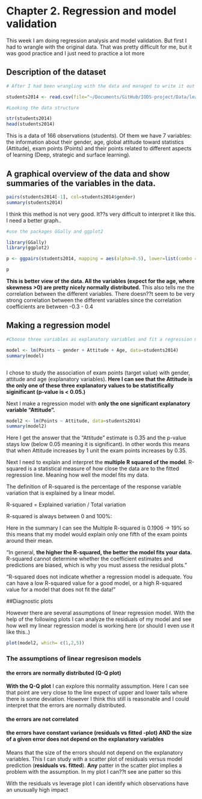 # Chapter 2. Regression and model validation

This week I am doing regression analysis and model validation. But first I had to wrangle with the original data. That was pretty difficult for me, but it was good practice and I just need to practice a lot more 

## Description of the dataset

```r
# After I had been wrangling with the data and managed to write it out in a folder. I could use my own wrangled data for the further analysis... 

students2014 <- read.csv(file="~/Documents/GitHub/IODS-project/Data/learning2014.csv", header = TRUE, sep=",")

#Looking the data structure

str(students2014)
head(students2014)

```
This is a data of 166 observations (students). Of them we have 7 variables: the information about their gender, age, global attitude toward statistics (Attitude), exam points (Points) and their points related to different aspects of learning (Deep, strategic and surface learning). 



## A graphical overview of the data and show summaries of the variables in the data. 



```r
pairs(students2014[-1], col=students2014$gender)
summary(students2014)

```


I think this method is not very good. It??s very difficult to interpret it like this. I need a better graph..


```r
#use the packages GGally and ggplot2

library(GGally)
library(ggplot2)

p <- ggpairs(students2014, mapping = aes(alpha=0.5), lower=list(combo =wrap("facethist", bins=20)))

p

```

**This is better view of the data. All the variables (expect for the age, where skewness >0) are pretty nicely normally distributed.** This also tells me the correlation between the different variables. There doesn??t seem to be very strong correlation between the different variables since the correlation coefficients are between -0.3 - 0.4


## Making a regression model

```r
#Choose three variables as explanatory variables and fit a regression model where exam points is the target (dependent) variable.

model <- lm(Points ~ gender + Attitude + Age, data=students2014)
summary(model)



```

I chose to study the association of exam points (target value) with gender, attitude and age (explanatory variables). **Here I can see that the Attitude is the only one of these three explanatory values to be statistifically siginificant (p-value is < 0.05.)**

Next I make a regression model with **only the one significant explanatory variable "Attitude".** 

```r
model2 <- lm(Points ~ Attitude, data=students2014)
summary(model2)

```
Here I get the answer that the "Attitude" estimate is 0.35 and the p-value stays low (below 0.05 meaning it is significant). In other words this means that when Attitude increases by 1 unit the exam points increases by 0.35.

Next I need to explain and interpret the **multiple R squared of the model**.
R-squared is a statistical measure of how close the data are to the fitted regression line. Meaning how well the model fits my data.

The definition of R-squared is the percentage of the response variable variation that is explained by a linear model.

R-squared = Explained variation / Total variation

R-squared is always between 0 and 100%:

Here in the summary I can see the Multiple R-squared is 0.1906 -> 19% so this means that my model would explain only one fifth of the exam points around their mean.

"In general, **the higher the R-squared, the better the model fits your data.** R-squared cannot determine whether the coefficient estimates and predictions are biased, which is why you must assess the residual plots."

"R-squared does not indicate whether a regression model is adequate. You can have a low R-squared value for a good model, or a high R-squared value for a model that does not fit the data!"


##Diagnostic plots

However there are several assumptions of linear regression model. With the help of the following plots I can analyze the residuals of my model and see how well my linear regression model is working here (or should I even use it like this..)

```r
plot(model2, which= c(1,2,5))
```

### The assumptions of linear regresison models

#### the errors are normally distributed (Q-Q plot)
**With the Q-Q plot** I can explore this normality assumption. Here I can see that point are very close to the line expect of upper and lower tails where there is some deviation. However I think this still is reasonable and I could interpret that the errors are normally distributed.

#### the errors are not correlated

#### the errors have constant variance (residuals vs fitted -plot) **AND** the size of a given error does not depend on the explanatory variables

Means that the size of the errors should not depend on the explanatory variables. 
This I can study with a scatter plot of residuals versus model prediction (**residuals vs. fitted**). **Any** patter in the scatter plot implies a problem with the assumption. In my plot I can??t see ane patter so this 

With the residuals vs leverage plot I can identify which observations have an unusually high impact
